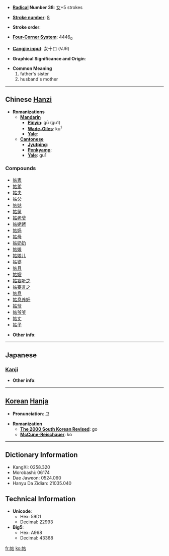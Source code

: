 * '''[[Wiktionary:Chinese radical index| Radical]] Number 38''': [[Wiktionary:Chinese radical index 女|女]]+5 strokes

* '''[[Wiktionary:Chinese total strokes index|Stroke number]]''': [[Wiktionary:Chinese total strokes index 8|8]]

* '''Stroke order''': 

* '''[[Wiktionary:Chinese four corner index|Four-Corner System]]''': 4446<sub>0</sub>

* '''[[Wiktionary:Chinese Cangjie index|Cangjie input]]''': 女十口 (VJR)

* '''Graphical Significance and Origin''': 

* '''Common Meaning'''
*#father's sister
*# husband's mother


----

== Chinese [[Hanzi]] ==

* '''Romanizations'''
** '''[[Mandarin]]'''
*** '''[[Pinyin]]''': gū (gu1)
*** '''[[Wade-Giles]]''': ku<sup>1</sup>
*** '''[[Yale]]''': 
** '''[[Cantonese]]'''
*** '''[[Jyutping]]''':
*** '''[[Penkyamp]]''': 
*** '''[[Yale]]''': gu1

===Compounds===
*[[姑表]]
*[[姑爹]]
*[[姑夫]]
*[[姑父]]
*[[姑姑]]
*[[姑舅]]
*[[姑老爷]]
*[[姑姥姥]]
*[[姑妈]]
*[[姑母]]
*[[姑奶奶]]
*[[姑娘]]
*[[姑娘儿]]
*[[姑婆]]
*[[姑且]]
*[[姑嫂]]
*[[姑妄听之]]
*[[姑妄言之]]
*[[姑息]]
*[[姑息养奸]]
*[[姑爷]]
*[[姑爷爷]]
*[[姑丈]]
*[[姑子]]

* '''Other info''': 

----

==Japanese==
===[[Kanji]]===
{{kanji|on readings=[[こ]] (ko)
|kun readings=[[しゅうとめ]] (shuutome), [[おば]] (oba), [[しばらく]] (shibaraku)
}}

* '''Other info''':  

----

== [[Korean]] [[Hanja]] ==

* '''Pronunciation''': 고

* '''Romanization'''
** '''[[The 2000 South Korean Revised Romanization|The 2000 South Korean Revised]]''': go
** '''[[McCune-Reischauer]]''': ko

----

== Dictionary Information ==

* KangXi: 0258.320
* Morobashi: 06174
* Dae Jaweon: 0524.060
* Hanyu Da Zidian: 21035.040

== Technical Information ==

* '''Unicode''':
** Hex: 59D1
** Decimal: 22993
* '''Big5''':
** Hex: A968
** Decimal: 43368

[[fr:姑]]
[[ko:姑]]